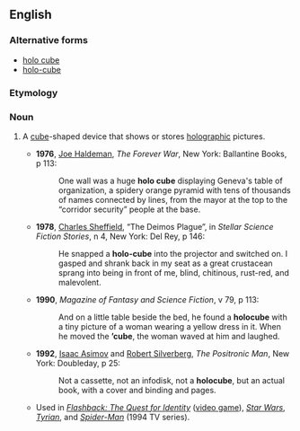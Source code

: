==English==

===Alternative forms===
* [[holo cube]]
* [[holo-cube]]

===Etymology===
{{prefix|holo|cube}}

===Noun===
{{en-noun}}

# {{science fiction}} A [[cube]]-shaped device that shows or stores [[holographic]] pictures.
#* '''1976''', [[w:Joe Haldeman|Joe Haldeman]], ''The Forever War'', New York: Ballantine Books, p 113:
#*: One wall was a huge '''holo cube''' displaying Geneva's table of organization, a spidery orange pyramid with tens of thousands of names connected by lines, from the mayor at the top to the “corridor security” people at the base.
#* '''1978''', [[w:Charles Sheffield|Charles Sheffield]], “The Deimos Plague”, in ''Stellar Science Fiction Stories'', n 4, New York: Del Rey, p 146:
#*: He snapped a '''holo-cube''' into the projector and switched on. I gasped and shrank back in my seat as a great crustacean sprang into being in front of me, blind, chitinous, rust-red, and malevolent.
#* '''1990''', ''Magazine of Fantasy and Science Fiction'', v 79, p 113:
#*: And on a little table beside the bed, he found a '''holocube''' with a tiny picture of a woman wearing a yellow dress in it. When he moved the '''’cube''', the woman waved at him and laughed.
#* '''1992''', [[w:Isaac Asimov|Isaac Asimov]] and [[w:Robert Silverberg|Robert Silverberg]], ''The Positronic Man'', New York: Doubleday, p 25:
#*: Not a cassette, not an infodisk, not a '''holocube''', but an actual book, with a cover and binding and pages.
#*Used in ''[[w:Flashback: The Quest for Identity|Flashback: The Quest for Identity]]'' ([[video game]]), ''[[w:Star Wars|Star Wars]]'', ''[[w:Tyrian (video game)|Tyrian]]'', and ''[[w:Spider-Man (1994 TV series)|Spider-Man]]'' (1994 TV series).